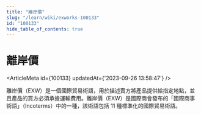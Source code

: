 ```yaml
---
title: "離岸價"
slug: "/learn/wiki/exworks-100133"
id: "100133"
hide_table_of_contents: true
---
```



# 離岸價

<ArticleMeta id={100133} updatedAt={'2023-09-26 13:58:47'} />
<div className='border-solid border-b border-t-0 my-4 border-[var(--ifm-color-gray-300)]' />

離岸價（EXW）是一個國際貿易術語，用於描述賣方將產品提供給指定地點，並且產品的買方必須承擔運輸費用。離岸價（EXW）是國際商會發布的「國際商事術語」（Incoterms）中的一種，該術語包括 11 種標準化的國際貿易術語。
